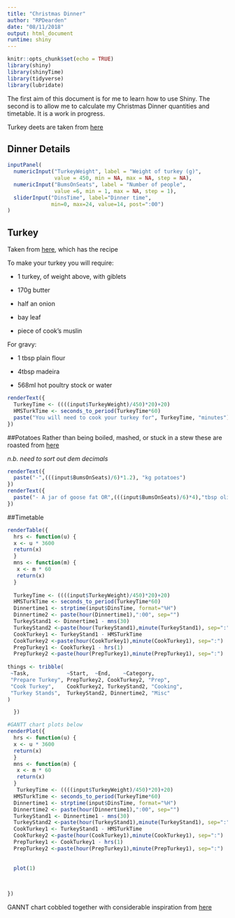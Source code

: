 ```yaml
---
title: "Christmas Dinner"
author: "RPDearden"
date: "08/11/2018"
output: html_document
runtime: shiny
---
```

```r
knitr::opts_chunk$set(echo = TRUE)
library(shiny)
library(shinyTime)
library(tidyverse)
library(lubridate)
```

The first aim of this document is for me to learn how to use Shiny.  The second is to allow me to calculate my Christmas Dinner quantities and timetable.  It is a work in progress.

Turkey deets are taken from [here](https://www.theguardian.com/lifeandstyle/wordofmouth/2010/dec/20/how-to-cook-perfect-christmas-dinner)

## Dinner Details

```r
inputPanel(
  numericInput("TurkeyWeight", label = "Weight of turkey (g)", 
               value = 450, min = NA, max = NA, step = NA),
  numericInput("BumsOnSeats", label = "Number of people",
               value =6, min = 1, max = NA, step = 1),
  sliderInput("DinsTime", label="Dinner time",
              min=0, max=24, value=14, post=":00")
)
```


## Turkey
Taken from [here](https://www.theguardian.com/lifeandstyle/wordofmouth/2010/dec/20/how-to-cook-perfect-christmas-dinner), which has the recipe

To make your turkey you will require:

* 1 turkey, of weight above, with giblets

* 170g butter

* half an onion

* bay leaf

* piece of cook's muslin

For gravy:

* 1 tbsp plain flour

* 4tbsp madeira

* 568ml hot poultry stock or water


```r

renderText({
  TurkeyTime <- ((((input$TurkeyWeight)/450)*20)+20)
  HMSTurkTime <- seconds_to_period(TurkeyTime*60)
  paste("You will need to cook your turkey for", TurkeyTime, "minutes")
})
```

##Potatoes
Rather than being boiled, mashed, or stuck in a stew these are roasted from [here](https://www.theguardian.com/lifeandstyle/wordofmouth/2010/dec/20/how-to-cook-perfect-christmas-dinner)

*n.b. need to sort out dem decimals*

```r

renderText({
  paste("-",(((input$BumsOnSeats)/6)*1.2), "kg potatoes")
})
renderText({
  paste("- A jar of goose fat OR",(((input$BumsOnSeats)/6)*4),"tbsp olive oil")
})
```


##Timetable
```r

renderTable({
  hrs <- function(u) {
  x <- u * 3600
  return(x)
  }
  mns <- function(m) {
   x <- m * 60
   return(x)
  }
  
  TurkeyTime <- ((((input$TurkeyWeight)/450)*20)+20)
  HMSTurkTime <- seconds_to_period(TurkeyTime*60)
  Dinnertime1 <- strptime(input$DinsTime, format="%H")
  Dinnertime2 <- paste(hour(Dinnertime1),":00", sep="")
  TurkeyStand1 <- Dinnertime1 - mns(30)
  TurkeyStand2 <-paste(hour(TurkeyStand1),minute(TurkeyStand1), sep=":")
  CookTurkey1 <- TurkeyStand1 - HMSTurkTime
  CookTurkey2 <-paste(hour(CookTurkey1),minute(CookTurkey1), sep=":")
  PrepTurkey1 <- CookTurkey1 - hrs(1)
  PrepTurkey2 <-paste(hour(PrepTurkey1),minute(PrepTurkey1), sep=":")
  
things <- tribble(
 ~Task,            ~Start,  ~End,    ~Category,
 "Prepare Turkey", PrepTurkey2, CookTurkey2, "Prep",
 "Cook Turkey",    CookTurkey2, TurkeyStand2, "Cooking",
 "Turkey Stands",  TurkeyStand2, Dinnertime2, "Misc"
)

  })

#GANTT chart plots below
renderPlot({
  hrs <- function(u) {
  x <- u * 3600
  return(x)
  }
  mns <- function(m) {
   x <- m * 60
   return(x)
  }
   TurkeyTime <- ((((input$TurkeyWeight)/450)*20)+20)
  HMSTurkTime <- seconds_to_period(TurkeyTime*60)
  Dinnertime1 <- strptime(input$DinsTime, format="%H")
  Dinnertime2 <- paste(hour(Dinnertime1),":00", sep="")
  TurkeyStand1 <- Dinnertime1 - mns(30)
  TurkeyStand2 <-paste(hour(TurkeyStand1),minute(TurkeyStand1), sep=":")
  CookTurkey1 <- TurkeyStand1 - HMSTurkTime
  CookTurkey2 <-paste(hour(CookTurkey1),minute(CookTurkey1), sep=":")
  PrepTurkey1 <- CookTurkey1 - hrs(1)
  PrepTurkey2 <-paste(hour(PrepTurkey1),minute(PrepTurkey1), sep=":")
   
  
  plot(1)

  
  
})

```
GANNT chart cobbled together with considerable inspiration from [here](https://insileco.github.io/2017/09/20/gantt-charts-in-r/)